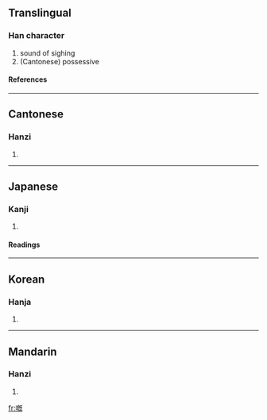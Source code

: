 ==Translingual==
===Han character===
{{Han char|rn=30|rad=口|as=11|sn=14|four=|canj=口日戈山 (RAIU), 口竹心山 (RHPU)}}
# sound of sighing
# (Cantonese) possessive
====References====
{{Han ref|kx=0204.430|dkj=04170|dj=0427.200|hdz=10662.090|uh=5605|ud=22021}}
----
==Cantonese==
===Hanzi===
{{yue-hanzi|jyut=|y=ge3, koi3}}
# {{defn|Cantonese}}
----
==Japanese==
===Kanji===
{{ja-kanji|grade=|rs=口11}}
# {{defn|Japanese}} 
====Readings====
{{ja-readings|on=[[かい]] (kai), [[がい]] (gai)|kun=[[なげく]] (nageku)}}
----
==Korean==
===Hanja===
{{ko-hanja|hangeul=개|rv=gae|mr=kae}}
# {{defn|Korean}}
----
==Mandarin==
===Hanzi===
{{cmn-hanzi|pin=[[kài]] ([[kai4]])|wg=k'ai<sup>4</sup>}}
# {{defn|Mandarin}}

[[fr:嘅]]